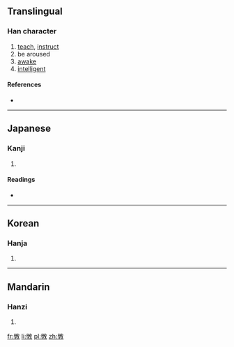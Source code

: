 {{also|斅}}
==Translingual==

===Han character===
{{Han char|rn=66|rad=攴|as=16|sn=20|four=|canj=竹木人大 (HDOK)}}

# [[teach]], [[instruct]]
# be aroused
# [[awake]]
# [[intelligent]]

====References====
* {{Han ref|kx=0476.271|hdz=80022.190|uh=6586|ud=25990}}

----

==Japanese==

===Kanji===
{{ja-kanji|grade=|rs=攴16}}

# {{defn|Japanese|sort=攴16}}

====Readings====
* {{ja-readings|on=[[こう]] (kō), [[ぎょう]] (gyō), [[かく]] (kaku), [[がく]] (gaku)|kun=[[おしえる]] (oshieru)}}

----

==Korean==

===Hanja===
{{ko-hanja|hangeul=효|eumhun=|rv=hyo|mr=hyo|y=hyo}}

# {{defn|Korean|sort=攴16}}

----

==Mandarin==

===Hanzi===
{{cmn-hanzi|pin=[[jiǎo]] ([[jiao3]]), [[xiào]] ([[xiao4]])|wg=chiao<sup>3</sup>, hsiao<sup>4</sup>}}

# {{defn|Mandarin|sort=攴16}}

[[fr:斆]]
[[li:斆]]
[[pl:斆]]
[[zh:斆]]